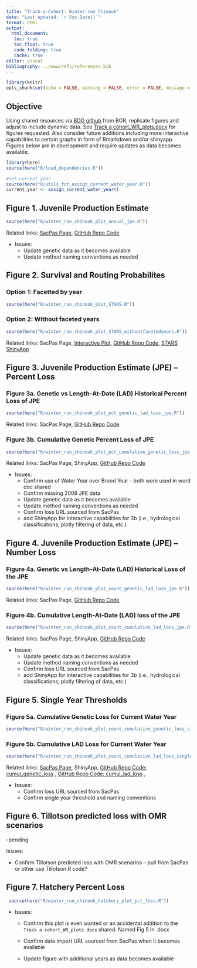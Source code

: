 ```yaml
---
title: "Track-a-Cohort: Winter-run Chinook"
date: "Last updated: `r Sys.Date()`"
format: html
output:
  html_document: 
   toc: true
   toc_float: true
   code_folding: true
   cache: true 
editor: visual
bibliography: ../www/refs/references.bib
---
```


```r
library(knitr)
opts_chunk$set(echo = FALSE, warning = FALSE, error = FALSE, message = FALSE)
```

## Objective

Using shared resources via [BDO github](https://github.com/BDO-Science/track-a-cohort) from BOR, replicate figures and adjust to include dynamic data. See [Track a cohort_WR_plots.docx](https://github.com/BDO-Science/track-a-cohort/blob/main/Track%20a%20Cohort_WR_plots.docx) for figures requested. Also consider future additions including more interactive capabilities to certain graphs in form of Rmarkdown and/or shinyapp. Figures below are in development and require updates as data becomes available.

```r
library(here)
source(here("R/load_dependencies.R"))

#set current year
source(here("R/utils_fct_assign_current_water_year.R"))
current_year <- assign_current_water_year()
```

## Figure 1. Juvenile Production Estimate

```r
source(here("R/winter_run_chinook_plot_annual_jpe.R"))
```

Related links: [SacPas Page](https://www.cbr.washington.edu/sacramento/data/jpe_data.html), [GitHub Repo Code](https://github.com/caitobrien/TAC/blob/main/R/winter_run_chinook_plot_annual_jpe.R)

-   Issues:
    -   Update genetic data as it becomes available
    -   Update method naming conventions as needed

## Figure 2. Survival and Routing Probabilites

### Option 1: Facetted by year

```r
source(here("R/winter_run_chinook_plot_STARS.R"))
```

### Option 2: Without faceted years

```r
source(here("R/winter_run_chinook_plot_STARS_withoutfacetedyears.R"))
```

Related links: SacPas Page, [Interactive Plot](https://csobrien.shinyapps.io/TAC_WRChinook_STARS/), [GitHub Repo Code](https://github.com/caitobrien/TAC/blob/main/R/winter_run_chinook_plot_STARS.R), [STARS ShinyApp](https://www.cbr.washington.edu/shiny/STARS/)

## Figure 3. Juvenile Production Estimate (JPE) – Percent Loss

### Figure 3a. Genetic vs Length-At-Date (LAD) Historical Percent Loss of JPE

```r
source(here("R/winter_run_chinook_plot_pct_genetic_lad_loss_jpe.R"))
```

Related links: SacPas Page, [GitHub Repo Code](https://github.com/caitobrien/TAC/blob/main/R/winter_run_chinook_plot_pct_genetic_lad_loss_jpe.R)

### Figure 3b. Cumulative Genetic Percent Loss of JPE

```r
source(here("R/winter_run_chinook_plot_pct_cumulative_genetic_loss_jpe.R"))
```

Related links: SacPas Page, ShinyApp, [GitHub Repo Code](https://github.com/caitobrien/TAC/blob/main/R/winter_run_chinook_plot_pct_cumulative_genetic_loss_jpe.R)

-   Issues:
    -   Confirm use of Water Year over Brood Year - both were used in word doc shared
    -   Confirm missing 2008 JPE data
    -   Update genetic data as it becomes available
    -   Update method naming conventions as needed
    -   Confirm loss URL sourced from SacPas
    -   add ShinyApp for interactive capabilities for 3b (i.e., hydrological classifications, plotly filtering of data, etc.)

## Figure 4. Juvenile Production Estimate (JPE) – Number Loss

### Figure 4a. Genetic vs Length-At-Date (LAD) Historical Loss of the JPE

```r
source(here("R/winter_run_chinook_plot_count_genetic_lad_loss_jpe.R"))
```

Related links: SacPas Page, [GitHub Repo Code](https://github.com/caitobrien/TAC/blob/main/R/winter_run_chinook_plot_count_genetic_lad_loss_jpe.R)

### Figure 4b. Cumulative Length-At-Date (LAD) loss of the JPE

```r
source(here("R/winter_run_chinook_plot_count_cumulative_lad_loss_jpe.R"))
```

Related links: SacPas Page, ShinyApp, [GitHub Repo Code](https://github.com/caitobrien/TAC/blob/main/R/winter_run_chinook_plot_count_cumulative_lad_loss_jpe.R)

-   Issues:
    -   Update genetic data as it becomes available
    -   Update method naming conventions as needed
    -   Confirm loss URL sourced from SacPas
    -   add ShinyApp for interactive capabilities for 3b (i.e., hydrological classifications, plotly filtering of data, etc.)

## Figure 5. Single Year Thresholds

### Figure 5a. Cumulative Genetic Loss for Current Water Year

```r
source(here("R/winter_run_chinook_plot_count_cumulative_genetic_loss_single_year_thresholds.R"))
```

### Figure 5b. Cumulative LAD Loss for Current Water Year

```r
source(here("R/winter_run_chinook_plot_count_cumulative_lad_loss_single_year_thresholds.R"))
```

Related links: [SacPas Page](https://www.cbr.washington.edu/sacramento/workgroups/salmon_monitoring.html#loss), ShinyApp, [GitHub Repo Code: cumul_genetic_loss](https://github.com/caitobrien/TAC/blob/main/R/winter_run_chinook_plot_count_cumulative_genetic_loss_single_year_thresholds.R) , [GitHub Repo Code: cumul_lad_loss](https://github.com/caitobrien/TAC/blob/main/R/winter_run_chinook_plot_count_cumulative_lad_loss_single_year_thresholds.R) ,

-   Issues:
    -   Confirm loss URL sourced from SacPas
    -   Confirm single year threshold and naming conventions

## Figure 6. Tillotson predicted loss with OMR scenarios

-pending

Issues:

-   Confirm Tillotson predicted loss with OMR scenarios -- pull from SacPas or other use Tillotson.R code?

## Figure 7. Hatchery Percent Loss

```r
 source(here("R/winter_run_chinook_hatchery_plot_pct_loss.R"))
```

-   Issues:
    -   Confirm this plot is even wanted or an accidental addition to the `Track a cohort_WR_plots docx` shared. Named Fig 5 in .docx

    -   Confirm data import URL sourced from SacPas when it becomes available

    -   Update figure with additional years as data becomes available
